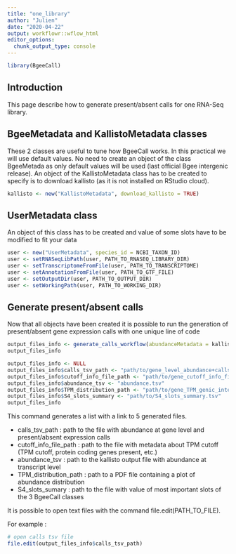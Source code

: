 ```yaml
---
title: "one_library"
author: "Julien"
date: "2020-04-22"
output: workflowr::wflow_html
editor_options:
  chunk_output_type: console
---
```


```r
library(BgeeCall)
```

## Introduction

This page describe how to generate present/absent calls for one RNA-Seq library.

## BgeeMetadata and KallistoMetadata classes

These 2 classes are useful to tune how BgeeCall works. In this practical we will use default values.
No need to create an object of the class BgeeMetada as only default values will be used (last official Bgee intergenic release).
An object of the KallistoMetadata class has to be created to specify is to download kallisto (as it is not installed on RStudio cloud).

```r
kallisto <- new("KallistoMetadata", download_kallisto = TRUE)
```

## UserMetadata class

An object of this class has to be created and value of some slots have to be modified to fit your data

```r
user <- new("UserMetadata", species_id = NCBI_TAXON_ID)
user <- setRNASeqLibPath(user, PATH_TO_RNASEQ_LIBRARY_DIR)
user <- setTranscriptomeFromFile(user, PATH_TO_TRANSCRIPTOME)
user <- setAnnotationFromFile(user, PATH_TO_GTF_FILE)
user <- setOutputDir(user, PATH_TO_OUTPUT_DIR)
user <- setWorkingPath(user, PATH_TO_WORKING_DIR)
```


## Generate present/absent calls

Now that all objects have been created it is possible to run the generation of present/absent gene expression calls with one unique line of code


```r
output_files_info <- generate_calls_workflow(abundanceMetadata = kallisto, userMetadata = user)
output_files_info
```
```r
output_files_info <- NULL
output_files_info$calls_tsv_path <- "path/to/gene_level_abundance+calls.tsv"
output_files_info$cutoff_info_file_path <- "path/to/gene_cutoff_info_file.tsv"
output_files_info$abundance_tsv <- "abundance.tsv"
output_files_info$TPM_distribution_path <- "path/to/gene_TPM_genic_intergenic+cutoff.pdf"
output_files_info$S4_slots_summary <- "path/to/S4_slots_summary.tsv"
output_files_info
```

This command generates a list with a link to 5 generated files.

* calls_tsv_path : path to the file with abundance at gene level and present/absent expression calls
* cutoff_info_file_path : path to the file with metadata about TPM cutoff (TPM cutoff, protein coding genes present, etc.)
* abundance_tsv : path to the kallisto output file with abundance at transcript level
* TPM_distribution_path : path to a PDF file containing a plot of abundance distribution
* S4_slots_sumary : path to the file with value of most important slots of the 3 BgeeCall classes

It is possible to open text files with the command file.edit(PATH_TO_FILE).

For example :
```r
# open calls tsv file
file.edit(output_files_info$calls_tsv_path)
```

